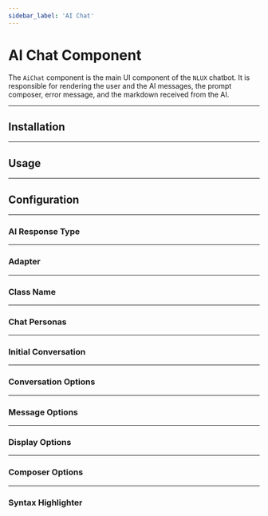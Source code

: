 ```yaml
---
sidebar_label: 'AI Chat'
---
```

















# AI Chat Component

The `AiChat` component is the main UI component of the `NLUX` chatbot. It is responsible for rendering the user and
the AI messages, the prompt composer, error message, and the markdown received from the AI.

<PlatformSelector reactJs={ReactJs} javascript={JavaScript}/>

---

## Installation

<PlatformSection reactJs={InstallationReactJs} javascript={InstallationJavaScript}/>

---

## Usage

<PlatformSection reactJs={UsageReactJs} javascript={UsageJavaScript}/>

---

## Configuration

<PlatformSection reactJs={ConfigReactJs} javascript={ConfigJavaScript}/>

---

### AI Response Type

<PlatformSection reactJs={AiResponseTypeReactJs} javascript={AiResponseTypeJavaScript}/>

---

### Adapter

<PlatformSection reactJs={AdapterDocReactJs} javascript={AdapterDocJavaScript}/>

---

### Class Name

<PlatformSection reactJs={ClassNameDocReactJs} javascript={ClassNameDocJavaScript}/>

---

### Chat Personas

<PlatformSection reactJs={PersonasDocReactJs} javascript={PersonasDocJavaScript}/>

---

### Initial Conversation

<PlatformSection reactJs={initialConversationReactJs} javascript={initialConversationJavaScript}/>

---

### Conversation Options

<PlatformSection reactJs={conversationOptionsDocReactJs} javascript={conversationOptionsDocJavaScript}/>

---

### Message Options

<PlatformSection reactJs={messageOptionsDocReactJs} javascript={messageOptionsDocJavaScript}/>

---

### Display Options

<PlatformSection reactJs={displayOptionsDocReactJs} javascript={displayOptionsDocJavaScript}/>

---

### Composer Options

<PlatformSection reactJs={composerOptionsDocReactJs} javascript={composerOptionsDocJavaScript}/>

---

### Syntax Highlighter

<PlatformSection reactJs={SyntaxHighlighterReactJs} javascript={SyntaxHighlighterJavaScript}/>
